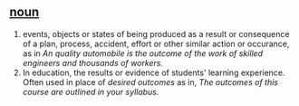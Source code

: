 ==[[noun]]==

#events, objects or states of being produced as a result or consequence of a plan, process, accident, effort or other similar action or occurance, as in ''An quality automobile is the outcome of the work of skilled engineers and thousands of workers.''
#In education, the results or evidence of students' learning experience. Often used in place of ''desired outcomes'' as in, ''The outcomes of this course are outlined in your syllabus.''